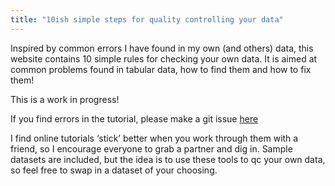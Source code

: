 ```yaml
---
title: "10ish simple steps for quality controlling your data"
---
```


Inspired by common errors I have found in my own (and others) data, this website contains 10 simple rules for checking your own data. It is aimed at common problems found in tabular data, how to find them and how to fix them!

This is a work in progress!

If you find errors in the tutorial, please make a git issue [here](https://github.com/scelmendorf/data_qa/issues)

I find online tutorials 'stick' better when you work through them with a friend, so I encourage everyone to grab a partner and dig in. Sample datasets are included, but the idea is to use these tools to qc your own data, so feel free to swap in a dataset of your choosing.
